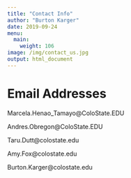 ```yaml
---
title: "Contact Info"
author: "Burton Karger"
date: 2019-09-24
menu:
  main:
    weight: 106
image: /img/contact_us.jpg
output: html_document
---
```

# Email Addresses  
  
Marcela.Henao_Tamayo@ColoState.EDU
  
Andres.Obregon@ColoState.EDU  
  
Taru.Dutt@colostate.edu  
  
Amy.Fox@colostate.edu  
  
Burton.Karger@colostate.edu